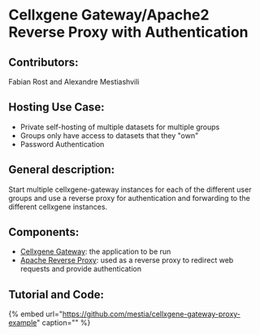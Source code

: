 # Cellxgene Gateway/Apache2 Reverse Proxy with Authentication

## Contributors:

Fabian Rost and Alexandre Mestiashvili

## Hosting Use Case:

* Private self-hosting of multiple datasets for multiple groups
* Groups only have access to datasets that they "own"
* Password Authentication

## General description:

Start multiple cellxgene-gateway instances for each of the different user groups and use a reverse proxy for authentication and forwarding to the different cellxgene instances.

## Components:

* [Cellxgene Gateway](https://github.com/Novartis/cellxgene-gateway): the application to be run
* [Apache Reverse Proxy](https://httpd.apache.org/docs/2.4/howto/reverse_proxy.html): used as a reverse proxy to redirect web requests and provide authentication

## Tutorial and Code:

{% embed url="https://github.com/mestia/cellxgene-gateway-proxy-example" caption="" %}

